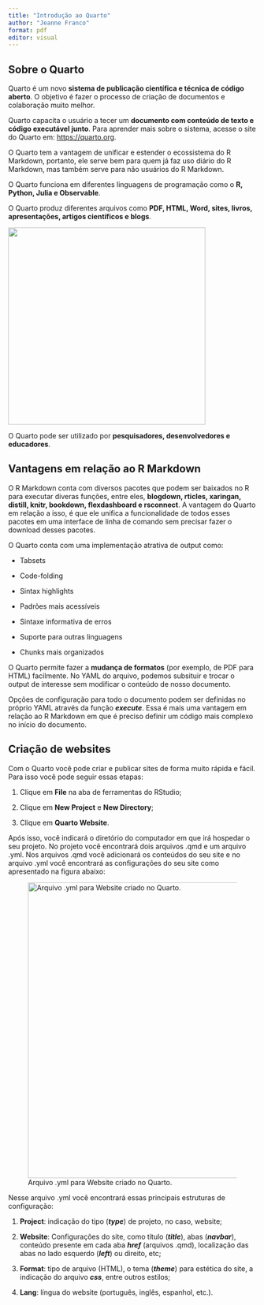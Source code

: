 ---
title: "Introdução ao Quarto"
author: "Jeanne Franco"
format: pdf
editor: visual
---

## Sobre o Quarto

Quarto é um novo **sistema de publicação científica e técnica de código aberto**. O objetivo é fazer o processo de criação de documentos e colaboração muito melhor.

Quarto capacita o usuário a tecer um **documento com conteúdo de texto e código executável junto**. Para aprender mais sobre o sistema, acesse o site do Quarto em: <https://quarto.org>.

O Quarto tem a vantagem de unificar e estender o ecossistema do R Markdown, portanto, ele serve bem para quem já faz uso diário do R Markdown, mas também serve para não usuários do R Markdown.

O Quarto funciona em diferentes linguagens de programação como o **R, Python, Julia e Observable**.

O Quarto produz diferentes arquivos como **PDF, HTML, Word, sites, livros, apresentações, artigos científicos e blogs**.

[![](quarto_schematic.png){fig-align="center" width="400"}](https://ucsb-meds.github.io/creating-quarto-websites/)

O Quarto pode ser utilizado por **pesquisadores, desenvolvedores e educadores**.

## Vantagens em relação ao R Markdown

O R Markdown conta com diversos pacotes que podem ser baixados no R para executar diveras funções, entre eles, **blogdown, rticles, xaringan, distill, knitr, bookdown, flexdashboard e rsconnect**. A vantagem do Quarto em relação a isso, é que ele unifica a funcionalidade de todos esses pacotes em uma interface de linha de comando sem precisar fazer o download desses pacotes.

O Quarto conta com uma implementação atrativa de output como:

-   Tabsets

-   Code-folding

-   Sintax highlights

-   Padrões mais acessíveis

-   Sintaxe informativa de erros

-   Suporte para outras linguagens

-   Chunks mais organizados

O Quarto permite fazer a **mudança de formatos** (por exemplo, de PDF para HTML) facilmente. No YAML do arquivo, podemos subsituir e trocar o output de interesse sem modificar o conteúdo de nosso documento.

Opções de configuração para todo o documento podem ser definidas no próprio YAML através da função ***execute***. Essa é mais uma vantagem em relação ao R Markdown em que é preciso definir um código mais complexo no início do documento.

## Criação de websites

Com o Quarto você pode criar e publicar sites de forma muito rápida e fácil. Para isso você pode seguir essas etapas:

1.  Clique em **File** na aba de ferramentas do RStudio;

2.  Clique em **New Project** e **New Directory**;

3.  Clique em **Quarto Website**.

Após isso, você indicará o diretório do computador em que irá hospedar o seu projeto. No projeto você encontrará dois arquivos .qmd e um arquivo .yml. Nos arquivos .qmd você adicionará os conteúdos do seu site e no arquivo .yml você encontrará as configurações do seu site como apresentado na figura abaixo:

![Arquivo .yml para Website criado no Quarto.](site_quarto.png){fig-align="center" width="600"}

Nesse arquivo .yml você encontrará essas principais estruturas de configuração:

1.  **Project**: indicação do tipo (***type***) de projeto, no caso, website;

2.  **Website**: Configurações do site, como título (***title***), abas (***navbar***), conteúdo presente em cada aba ***href*** (arquivos .qmd), localização das abas no lado esquerdo (***left***) ou direito, etc;

3.  **Format**: tipo de arquivo (HTML), o tema (***theme***) para estética do site, a indicação do arquivo ***css***, entre outros estilos;

4.  **Lang**: língua do website (português, inglês, espanhol, etc.).
